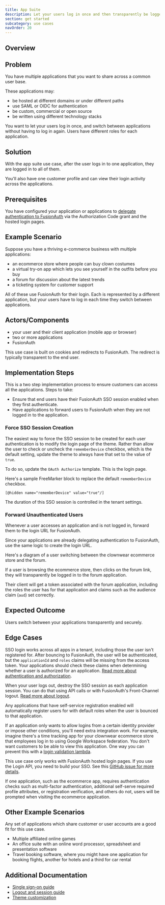 ```yaml
---
title: App Suite
description: Let your users log in once and then transparently be logged into others.
section: get started
subcategory: use cases
navOrder: 20
---
```


## Overview

<AppSuiteDescription />

## Problem 

You have multiple applications that you want to share across a common user base.

These applications may:

* be hosted at different domains or under different paths
* use SAML or OIDC for authentication
* be custom, commercial or open source
* be written using different technology stacks

You want to let your users log in once, and switch between applications without having to log in again. Users have different roles for each application.

## Solution

With the app suite use case, after the user logs in to one application, they are logged in to all of them.

You'll also have one customer profile and can view their login activity across the applications.

## Prerequisites

You have configured your application or applications to [delegate authentication to FusionAuth](/docs/get-started/use-cases/auth-service) via the Authorization Code grant and the hosted login pages.

## Example Scenario

Suppose you have a thriving e-commerce business with multiple applications:

* an ecommerce store where people can buy clown costumes
* a virtual try-on app which lets you see yourself in the outfits before you buy
* a forum for discussion about the latest trends
* a ticketing system for customer support

All of these use FusionAuth for their login. Each is represented by a different application, but your users have to log in each time they switch between applications.

## Actors/Components

* your user and their client application (mobile app or browser)
* two or more applications
* FusionAuth

This use case is built on cookies and redirects to FusionAuth. The redirect is typically transparent to the end user.

## Implementation Steps

This is a two step implementation process to ensure customers can access all the applications. Steps to take:

* Ensure that end users have their FusionAuth SSO session enabled when they first authenticate.
* Have applications to forward users to FusionAuth when they are not logged in to the application.

### Force SSO Session Creation

The easiest way to force the SSO session to be created for each user authentication is to modify the login page of the theme. Rather than allow the user to check or uncheck the `rememberDevice` checkbox, which is the default setting, update the theme to always have that set to the value of `true`.

To do so, update the `OAuth Authorize` template. This is the login page. 

Here's a sample FreeMarker block to replace the default `rememberDevice` checkbox.

```
[@hidden name="rememberDevice" value="true"/]
```

The duration of this SSO session is controlled in the tenant settings.

### Forward Unauthenticated Users

Whenever a user accesses an application and is not logged in, forward them to the login URL for FusionAuth.

Since your applications are already delegating authentication to FusionAuth, use the same logic to create the login URL.

Here's a diagram of a user switching between the clownwear ecommerce store and the forum.

<ApplicationSwitchDiagram alt="An example of an application switch." />

If a user is browsing the ecommerce store, then clicks on the forum link, they will transparently be logged in to the forum application.

Their client will get a token associated with the forum application, including the roles the user has for that application and claims such as the audience claim (`aud`) set correctly.

## Expected Outcome

Users switch between your applications transparently and securely. 

## Edge Cases

SSO login works across all apps in a tenant, including those the user isn't registered for. After bouncing to FusionAuth, the user will be authenticated, but the `applicationId` and `roles` claims will be missing from the access token. Your applications should check these claims when determining whether a user is authorized for an application. [Read more about authentication and authorization](/docs/get-started/core-concepts/authentication-authorization).

When your user logs out, destroy the SSO session as each application session. You can do that using API calls or with FusionAuth's Front-Channel logout. [Read more about logout](/docs/lifecycle/authenticate-users/logout-session-management).

Any applications that have self-service registration enabled will automatically register users for with default roles when the user is bounced to that application. 

If an application only wants to allow logins from a certain identity provider or impose other conditions, you'll need extra integration work. For example, imagine there's a time tracking app for your clownwear ecommerce store that employees log in to using Google Workspace federation. You don't want customers to be able to view this application. One way you can prevent this with a [login validation lambda](/docs/extend/code/lambdas/login-validation).

This use case only works with FusionAuth hosted login pages. If you use the Login API, you need to build your SSO. See this [GitHub issue for more details](https://github.com/fusionauth/fusionauth-issues/issues/1515).

If one application, such as the ecommerce app, requires authentication checks such as multi-factor authentication, additional self-serve required profile attributes, or registration verification, and others do not, users will be prompted when visiting the ecommerce application. 

## Other Example Scenarios

Any set of applications which share customer or user accounts are a good fit for this use case.

* Multiple affiliated online games
* An office suite with an online word processor, spreadsheet and presentation software
* Travel booking software, where you might have one application for booking flights, another for hotels and a third for car rental

## Additional Documentation

* [Single sign-on guide](/docs/lifecycle/authenticate-users/single-sign-on)
* [Logout and session guide](/docs/lifecycle/authenticate-users/logout-session-management)
* [Theme customization](/docs/customize/look-and-feel/)

